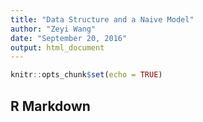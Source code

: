 ```yaml
---
title: "Data Structure and a Naive Model"
author: "Zeyi Wang"
date: "September 20, 2016"
output: html_document
---
```


```r
knitr::opts_chunk$set(echo = TRUE)
```

## R Markdown

